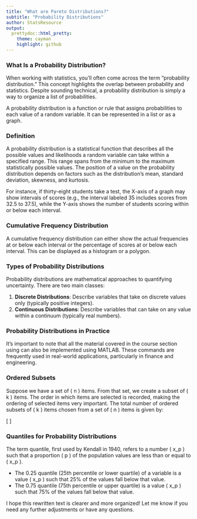 ```yaml
---
title: "What are Pareto Distributions?"
subtitle: "Probability Distributions"
author: StatsResource
output:
  prettydoc::html_pretty:
    theme: cayman
    highlight: github
---
```



### What Is a Probability Distribution?

When working with statistics, you'll often come across the term “probability distribution.” This concept highlights the overlap between probability and statistics. Despite sounding technical, a probability distribution is simply a way to organize a list of probabilities.

A probability distribution is a function or rule that assigns probabilities to each value of a random variable. It can be represented in a list or as a graph.

### Definition

A probability distribution is a statistical function that describes all the possible values and likelihoods a random variable can take within a specified range. This range spans from the minimum to the maximum statistically possible values. The position of a value on the probability distribution depends on factors such as the distribution's mean, standard deviation, skewness, and kurtosis.

For instance, if thirty-eight students take a test, the X-axis of a graph may show intervals of scores (e.g., the interval labeled 35 includes scores from 32.5 to 37.5), while the Y-axis shows the number of students scoring within or below each interval.

### Cumulative Frequency Distribution

A cumulative frequency distribution can either show the actual frequencies at or below each interval or the percentage of scores at or below each interval. This can be displayed as a histogram or a polygon.

### Types of Probability Distributions

Probability distributions are mathematical approaches to quantifying uncertainty. There are two main classes:

1. **Discrete Distributions**: Describe variables that take on discrete values only (typically positive integers).
2. **Continuous Distributions**: Describe variables that can take on any value within a continuum (typically real numbers).

### Probability Distributions in Practice

It's important to note that all the material covered in the course section using \texttt{R} can also be implemented using MATLAB. These commands are frequently used in real-world applications, particularly in finance and engineering.

### Ordered Subsets

Suppose we have a set of \( n \) items. From that set, we create a subset of \( k \) items. The order in which items are selected is recorded, making the ordering of selected items very important. The total number of ordered subsets of \( k \) items chosen from a set of \( n \) items is given by:

\[ \frac{n!}{(n-k)!} \]

### Quantiles for Probability Distributions

The term quantile, first used by Kendall in 1940, refers to a number \( x_p \) such that a proportion \( p \) of the population values are less than or equal to \( x_p \).

- The 0.25 quantile (25th percentile or lower quartile) of a variable is a value \( x_p \) such that 25% of the values fall below that value.
- The 0.75 quantile (75th percentile or upper quartile) is a value \( x_p \) such that 75% of the values fall below that value.

I hope this rewritten text is clearer and more organized! Let me know if you need any further adjustments or have any questions.